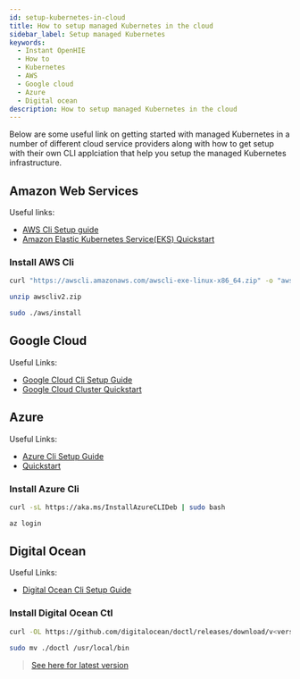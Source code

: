 ```yaml
---
id: setup-kubernetes-in-cloud
title: How to setup managed Kubernetes in the cloud
sidebar_label: Setup managed Kubernetes
keywords:
  - Instant OpenHIE
  - How to
  - Kubernetes
  - AWS
  - Google cloud
  - Azure
  - Digital ocean
description: How to setup managed Kubernetes in the cloud
---
```


Below are some useful link on getting started with managed Kubernetes in a number of different cloud service providers along with how to get setup with their own CLI applciation that help you setup the managed Kubernetes infrastructure.

## Amazon Web Services

Useful links:

- [AWS Cli Setup guide](https://docs.aws.amazon.com/cli/latest/userguide/install-cliv2.html)
- [Amazon Elastic Kubernetes Service(EKS) Quickstart](https://docs.aws.amazon.com/eks/latest/userguide/getting-started-console.html)

### Install AWS Cli

```sh
curl "https://awscli.amazonaws.com/awscli-exe-linux-x86_64.zip" -o "awscliv2.zip"

unzip awscliv2.zip

sudo ./aws/install
```

## Google Cloud

Useful Links:

- [Google Cloud Cli Setup Guide](https://cloud.google.com/sdk/docs#deb)
- [Google Cloud Cluster Quickstart](https://cloud.google.com/kubernetes-engine/docs/how-to/cluster-access-for-kubectl)

## Azure

Useful Links:

- [Azure Cli Setup Guide](https://docs.microsoft.com/en-us/cli/azure/install-azure-cli-apt?view=azure-cli-latest)
- [Quickstart](https://docs.microsoft.com/en-us/cli/azure/aks?view=azure-cli-latest)

### Install Azure Cli

```sh
curl -sL https://aka.ms/InstallAzureCLIDeb | sudo bash

az login
```

## Digital Ocean

Useful Links:

- [Digital Ocean Cli Setup Guide](https://www.digitalocean.com/docs/kubernetes/how-to/connect-to-cluster/)

### Install Digital Ocean Ctl

```sh
curl -OL https://github.com/digitalocean/doctl/releases/download/v<version>/doctl-<version>-linux-amd64.tar.gz

sudo mv ./doctl /usr/local/bin
```

> [See here for latest version](https://github.com/digitalocean/doctl/releases)